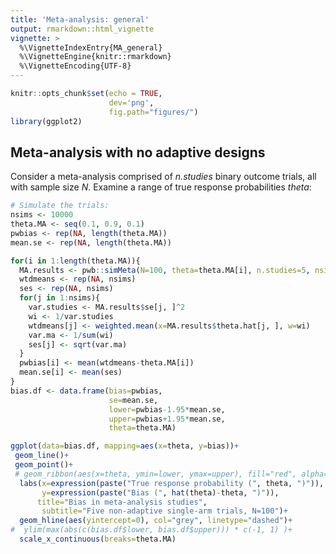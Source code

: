 ```yaml
---
title: 'Meta-analysis: general'
output: rmarkdown::html_vignette
vignette: >
  %\VignetteIndexEntry{MA_general}
  %\VignetteEngine{knitr::rmarkdown}
  %\VignetteEncoding{UTF-8}
---
```


```r
knitr::opts_chunk$set(echo = TRUE,
                      dev='png',
                      fig.path="figures/")
library(ggplot2)
```


## Meta-analysis with no adaptive designs

Consider a meta-analysis comprised of _n.studies_ binary outcome trials, all with
sample size _N_. Examine a range of true response probabilities *theta*:

```r
# Simulate the trials:
nsims <- 10000
theta.MA <- seq(0.1, 0.9, 0.1)
pwbias <- rep(NA, length(theta.MA))
mean.se <- rep(NA, length(theta.MA))

for(i in 1:length(theta.MA)){
  MA.results <- pwb::simMeta(N=100, theta=theta.MA[i], n.studies=5, nsims=nsims)
  wtdmeans <- rep(NA, nsims)
  ses <- rep(NA, nsims)
  for(j in 1:nsims){
    var.studies <- MA.results$se[j, ]^2
    wi <- 1/var.studies
    wtdmeans[j] <- weighted.mean(x=MA.results$theta.hat[j, ], w=wi)
    var.ma <- 1/sum(wi)
    ses[j] <- sqrt(var.ma)
  }
  pwbias[i] <- mean(wtdmeans-theta.MA[i])
  mean.se[i] <- mean(ses)
}
bias.df <- data.frame(bias=pwbias,
                      se=mean.se,
                      lower=pwbias-1.95*mean.se,
                      upper=pwbias+1.95*mean.se,
                      theta=theta.MA)
```

```r
ggplot(data=bias.df, mapping=aes(x=theta, y=bias))+
 geom_line()+
 geom_point()+
 # geom_ribbon(aes(x=theta, ymin=lower, ymax=upper), fill="red", alpha=0.1)+
  labs(x=expression(paste("True response probability (", theta, ")")),
       y=expression(paste("Bias (", hat(theta)-theta, ")")),
      title="Bias in meta-analysis studies",
       subtitle="Five non-adaptive single-arm trials, N=100")+
  geom_hline(aes(yintercept=0), col="grey", linetype="dashed")+
#  ylim(max(abs(c(bias.df$lower, bias.df$upper))) * c(-1, 1) )+
  scale_x_continuous(breaks=theta.MA)
```

